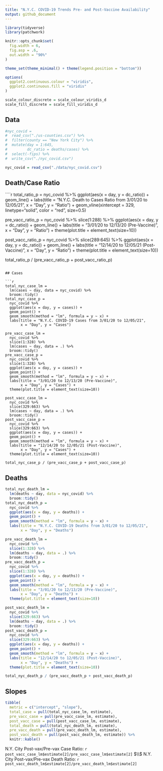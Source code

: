 ```yaml
---
title: "N.Y.C. COVID-19 Trends Pre- and Post-Vaccine Availability"
output: github_document
---
```


```r
library(tidyverse)
library(patchwork)

knitr::opts_chunk$set(
  fig.width = 6,
  fig.asp = .6,
  out.width = "90%"
)

theme_set(theme_minimal() + theme(legend.position = "bottom"))

options(
  ggplot2.continuous.colour = "viridis",
  ggplot2.continuous.fill = "viridis"
)

scale_colour_discrete = scale_colour_viridis_d
scale_fill_discrete = scale_fill_viridis_d
```

## Data

```r
#nyc_covid = 
#  read_csv("./us-counties.csv") %>% 
#  filter(county == "New York City") %>% 
#  mutate(day = 1:645,
#         dc_ratio = deaths/cases) %>% 
#  select(-fips) %>% 
#  write_csv("./nyc_covid.csv")

nyc_covid = read_csv("./data/nyc_covid.csv")
```

## Death/Case Ratio

````r
total_ratio_p = 
  nyc_covid %>% 
  ggplot(aes(x = day, y = dc_ratio)) +
  geom_line() +
  labs(title = "N.Y.C. Death to Cases Ratio from 3/01/20 to 12/05/21",
       x = "Day", y = "Ratio") +
  geom_vline(xintercept = 329, linetype="solid", 
                color = "red", size=0.5)

pre_vacc_ratio_p = 
  nyc_covid %>% 
  slice(1:288) %>% 
  ggplot(aes(x = day, y = dc_ratio)) +
  geom_line() +
  labs(title = "3/01/20 to 12/13/20 (Pre-Vaccine)",
       x = "Day", y = "Ratio") +
  theme(plot.title = element_text(size=10))

post_vacc_ratio_p = 
  nyc_covid %>% 
  slice(289:645) %>% 
  ggplot(aes(x = day, y = dc_ratio)) +
  geom_line() +
  labs(title = "12/14/20 to 12/05/21 (Post-Vaccine)",
       x = "Day", y = "Ratio") +
  theme(plot.title = element_text(size=10))

total_ratio_p / (pre_vacc_ratio_p + post_vacc_ratio_p)
```

## Cases

```r
total_nyc_case_lm = 
  lm(cases ~ day, data = nyc_covid) %>% 
  broom::tidy()
total_nyc_case_p = 
  nyc_covid %>% 
  ggplot(aes(x = day, y = cases)) +
  geom_point() +
  geom_smooth(method = "lm", formula = y ~ x) +
  labs(title = "N.Y.C. COVID-19 Cases from 3/01/20 to 12/05/21",
       x = "Day", y = "Cases")

pre_vacc_case_lm = 
  nyc_covid %>% 
  slice(1:328) %>% 
  lm(cases ~ day, data = .) %>% 
  broom::tidy()
pre_vacc_case_p = 
  nyc_covid %>% 
  slice(1:328) %>% 
  ggplot(aes(x = day, y = cases)) +
  geom_point() +
  geom_smooth(method = "lm", formula = y ~ x) +
  labs(title = "3/01/20 to 12/13/20 (Pre-Vaccine)",
       x = "Day", y = "Cases") +
  theme(plot.title = element_text(size=10))

post_vacc_case_lm = 
  nyc_covid %>% 
  slice(329:663) %>% 
  lm(cases ~ day, data = .) %>% 
  broom::tidy()
post_vacc_case_p = 
  nyc_covid %>% 
  slice(329:663) %>%
  ggplot(aes(x = day, y = cases)) +
  geom_point() +
  geom_smooth(method = "lm", formula = y ~ x) +
  labs(title = "12/14/20 to 12/05/21 (Post-Vaccine)",
       x = "Day", y = "Cases") +
  theme(plot.title = element_text(size=10))

total_nyc_case_p / (pre_vacc_case_p + post_vacc_case_p)
```

## Deaths

```r
total_nyc_death_lm = 
  lm(deaths ~ day, data = nyc_covid) %>% 
  broom::tidy()
total_nyc_death_p = 
  nyc_covid %>% 
  ggplot(aes(x = day, y = deaths)) +
  geom_point() +
  geom_smooth(method = "lm", formula = y ~ x) +
  labs(title = "N.Y.C. COVID-19 Deaths from 3/01/20 to 12/05/21",
       x = "Day", y = "Deaths")

pre_vacc_death_lm = 
  nyc_covid %>% 
  slice(1:328) %>% 
  lm(deaths ~ day, data = .) %>% 
  broom::tidy()
pre_vacc_death_p = 
  nyc_covid %>% 
  slice(1:328) %>% 
  ggplot(aes(x = day, y = deaths)) +
  geom_point() +
  geom_smooth(method = "lm", formula = y ~ x) +
  labs(title = "3/01/20 to 12/13/20 (Pre-Vaccine)",
       x = "Day", y = "Deaths") +
  theme(plot.title = element_text(size=10))

post_vacc_death_lm = 
  nyc_covid %>% 
  slice(329:663) %>% 
  lm(deaths ~ day, data = .) %>% 
  broom::tidy()
post_vacc_death_p = 
  nyc_covid %>% 
  slice(329:663) %>% 
  ggplot(aes(x = day, y = deaths)) +
  geom_point() +
  geom_smooth(method = "lm", formula = y ~ x) +
  labs(title = "12/14/20 to 12/05/21 (Post-Vaccine)",
       x = "Day", y = "Deaths") +
  theme(plot.title = element_text(size=10))

total_nyc_death_p / (pre_vacc_death_p + post_vacc_death_p)
```

## Slopes

```r
tibble(
  metric = c("intercept", "slope"),
  total_case = pull(total_nyc_case_lm, estimate),
  pre_vacc_case = pull(pre_vacc_case_lm, estimate),
  post_vacc_case = pull(post_vacc_case_lm, estimate),
  total_death = pull(total_nyc_death_lm, estimate),
  pre_vacc_death = pull(pre_vacc_death_lm, estimate),
  post_vacc_death = pull(post_vacc_death_lm, estimate)) %>% 
  knitr::kable()

```

N.Y. City Post-vax/Pre-vax Case Ratio: `r post_vacc_case_lm$estimate[2]/pre_vacc_case_lm$estimate[2]` $\\$
N.Y. City Post-vax/Pre-vax Death Ratio: `r post_vacc_death_lm$estimate[2]/pre_vacc_death_lm$estimate[2]`